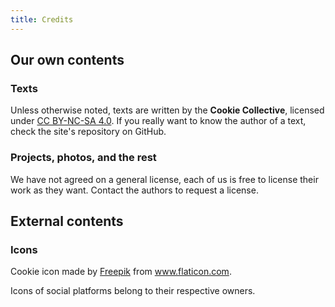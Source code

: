 ```yaml
---
title: Credits
---
```


## Our own contents

### Texts

Unless otherwise noted, texts are written by the **Cookie Collective**, licensed under <a href="https://creativecommons.org/licenses/by-nc-sa/4.0/">CC BY-NC-SA 4.0</a>. If you really want to know the author of a text, check the site's repository on GitHub.

### Projects, photos, and the rest

We have not agreed on a general license, each of us is free to license their work as they want. Contact the authors to request a license.

## External contents

### Icons

Cookie icon made by <a href="https://www.flaticon.com/authors/freepik" rel="noreferrer noopener" target="_blank" title="Freepik">Freepik</a> from <a href="https://www.flaticon.com/" rel="noreferrer noopener" target="_blank" title="Flaticon">www.flaticon.com</a>.

Icons of social platforms belong to their respective owners.
